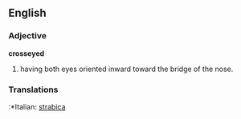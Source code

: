 ==English==
===Adjective===
'''crosseyed'''
# having both eyes oriented inward toward the bridge of the nose.

===Translations===
:*Italian: [[strabica]]